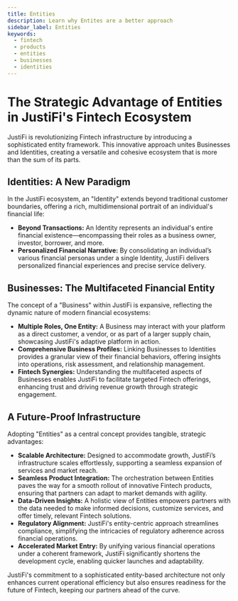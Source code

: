 ```yaml
---
title: Entities
description: Learn why Entites are a better approach
sidebar_label: Entities
keywords:
  - fintech
  - products
  - entities
  - businesses
  - identities
---
```


# The Strategic Advantage of Entities in JustiFi's Fintech Ecosystem

JustiFi is revolutionizing Fintech infrastructure by introducing a sophisticated entity
framework. This innovative approach unites Businesses and Identities, creating a
versatile and cohesive ecosystem that is more than the sum of its parts.

## Identities: A New Paradigm

In the JustiFi ecosystem, an "Identity" extends beyond traditional customer boundaries,
offering a rich, multidimensional portrait of an individual's financial life:

- **Beyond Transactions:** An Identity represents an individual's entire financial
  existence—encompassing their roles as a business owner, investor, borrower, and more.
- **Personalized Financial Narrative:** By consolidating an individual’s various financial
  personas under a single Identity, JustiFi delivers personalized financial experiences
  and precise service delivery.

## Businesses: The Multifaceted Financial Entity

The concept of a "Business" within JustiFi is expansive, reflecting the dynamic nature of
modern financial ecosystems:

- **Multiple Roles, One Entity:** A Business may interact with your platform as a direct
  customer, a vendor, or as part of a larger supply chain, showcasing JustiFi's adaptive
  platform in action.
- **Comprehensive Business Profiles:** Linking Businesses to Identities provides a
  granular view of their financial behaviors, offering insights into operations, risk
  assessment, and relationship management.
- **Fintech Synergies:** Understanding the multifaceted aspects of Businesses enables
  JustiFi to facilitate targeted Fintech offerings, enhancing trust and driving revenue
  growth through strategic engagement.

## A Future-Proof Infrastructure

Adopting "Entities" as a central concept provides tangible, strategic advantages:

- **Scalable Architecture:** Designed to accommodate growth, JustiFi’s infrastructure
  scales effortlessly, supporting a seamless expansion of services and market reach.
- **Seamless Product Integration:** The orchestration between Entities paves the way for
  a smooth rollout of innovative Fintech products, ensuring that partners can adapt to
  market demands with agility.
- **Data-Driven Insights:** A holistic view of Entities empowers partners with the data
  needed to make informed decisions, customize services, and offer timely, relevant
  Fintech solutions.
- **Regulatory Alignment:** JustiFi's entity-centric approach streamlines compliance,
  simplifying the intricacies of regulatory adherence across financial operations.
- **Accelerated Market Entry:** By unifying various financial operations under a coherent
  framework, JustiFi significantly shortens the development cycle, enabling quicker
  launches and adaptability.

JustiFi's commitment to a sophisticated entity-based architecture not only enhances current
operational efficiency but also ensures readiness for the future of Fintech, keeping our
partners ahead of the curve.

